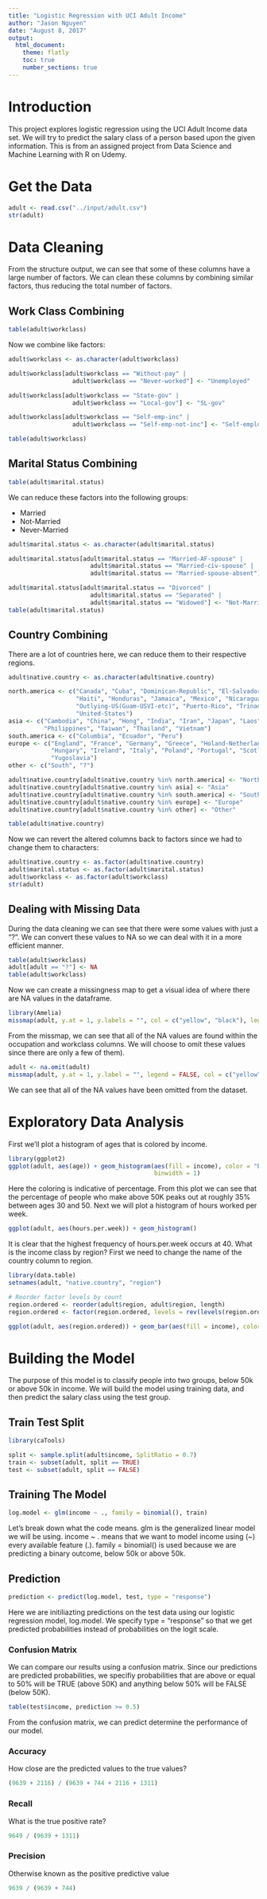 ```yaml
---
title: "Logistic Regression with UCI Adult Income"
author: "Jason Nguyen"
date: "August 8, 2017"
output: 
  html_document: 
    theme: flatly
    toc: true
    number_sections: true
---
```


# Introduction
This project explores logistic regression using the UCI Adult Income data set.
We will try to predict the salary class of a person based upon the given 
information. This is from an assigned project from Data Science and Machine
Learning with R on Udemy. 

# Get the Data

```r
adult <- read.csv("../input/adult.csv")
str(adult)
```

# Data Cleaning
From the structure output, we can see that some of these columns have a large
number of factors. We can clean these columns by combining similar factors, thus
reducing the total number of factors.

## Work Class Combining

```r
table(adult$workclass)
```

Now we combine like factors:

```r
adult$workclass <- as.character(adult$workclass)

adult$workclass[adult$workclass == "Without-pay" | 
                  adult$workclass == "Never-worked"] <- "Unemployed"

adult$workclass[adult$workclass == "State-gov" |
                  adult$workclass == "Local-gov"] <- "SL-gov"

adult$workclass[adult$workclass == "Self-emp-inc" |
                  adult$workclass == "Self-emp-not-inc"] <- "Self-employed"

table(adult$workclass)
```

## Marital Status Combining

```r
table(adult$marital.status)
```

We can reduce these factors into the following groups:

- Married
- Not-Married
- Never-Married

```r
adult$marital.status <- as.character(adult$marital.status)

adult$marital.status[adult$marital.status == "Married-AF-spouse" |
                       adult$marital.status == "Married-civ-spouse" |
                       adult$marital.status == "Married-spouse-absent"] <- "Married"

adult$marital.status[adult$marital.status == "Divorced" |
                       adult$marital.status == "Separated" |
                       adult$marital.status == "Widowed"] <- "Not-Married"
table(adult$marital.status)
```

## Country Combining
There are a lot of countries here, we can reduce them to their respective regions.

```r
adult$native.country <- as.character(adult$native.country)

north.america <- c("Canada", "Cuba", "Dominican-Republic", "El-Salvador", "Guatemala",
                   "Haiti", "Honduras", "Jamaica", "Mexico", "Nicaragua",
                   "Outlying-US(Guam-USVI-etc)", "Puerto-Rico", "Trinadad&Tobago",
                   "United-States")
asia <- c("Cambodia", "China", "Hong", "India", "Iran", "Japan", "Laos",
          "Philippines", "Taiwan", "Thailand", "Vietnam")
south.america <- c("Columbia", "Ecuador", "Peru")
europe <- c("England", "France", "Germany", "Greece", "Holand-Netherlands",
            "Hungary", "Ireland", "Italy", "Poland", "Portugal", "Scotland",
            "Yugoslavia")
other <- c("South", "?")

adult$native.country[adult$native.country %in% north.america] <- "North America"
adult$native.country[adult$native.country %in% asia] <- "Asia"
adult$native.country[adult$native.country %in% south.america] <- "South America"
adult$native.country[adult$native.country %in% europe] <- "Europe"
adult$native.country[adult$native.country %in% other] <- "Other"

table(adult$native.country)
```

Now we can revert the altered columns back to factors since we had to change 
them to characters:

```r
adult$native.country <- as.factor(adult$native.country)
adult$marital.status <- as.factor(adult$marital.status)
adult$workclass <- as.factor(adult$workclass)
str(adult)
```



## Dealing with Missing Data

During the data cleaning we can see that there were some values with just a "?".
We can convert these values to NA so we can deal with it in a more efficient manner.

```r
table(adult$workclass)
adult[adult == "?"] <- NA
table(adult$workclass)
```

Now we can create a missingness map to get a visual idea of where there are NA 
values in the dataframe.

```r
library(Amelia)
missmap(adult, y.at = 1, y.labels = "", col = c("yellow", "black"), legend = FALSE)
```

From the missmap, we can see that all of the NA values are found within the occupation
and workclass columns. We will choose to omit these values since there are only a few
of them).

```r
adult <- na.omit(adult)
missmap(adult, y.at = 1, y.label = "", legend = FALSE, col = c("yellow", "black"))
```

We can see that all of the NA values have been omitted from the dataset.

# Exploratory Data Analysis

First we'll plot a histogram of ages that is colored by income.

```r
library(ggplot2)
ggplot(adult, aes(age)) + geom_histogram(aes(fill = income), color = "black",
                                         binwidth = 1)
```

Here the coloring is indicative of percentage. From this plot we can see that 
the percentage of people who make above 50K peaks out at roughly 35% 
between ages 30 and 50. Next we will plot a histogram of hours worked per week.

```r
ggplot(adult, aes(hours.per.week)) + geom_histogram()
```

It is clear that the highest frequency of hours.per.week occurs at 40. What is
the income class by region? First we need to change the name of the country 
column to region.

```r
library(data.table)
setnames(adult, "native.country", "region")

# Reorder factor levels by count
region.ordered <- reorder(adult$region, adult$region, length)
region.ordered <- factor(region.ordered, levels = rev(levels(region.ordered)))

ggplot(adult, aes(region.ordered)) + geom_bar(aes(fill = income), color = "black")
```

# Building the Model
The purpose of this model is to classify people into two groups, below 50k or above 50k in income. We will build the model using training data, and then predict the salary class using the test group.

## Train Test Split

```r
library(caTools)

split <- sample.split(adult$income, SplitRatio = 0.7)
train <- subset(adult, split == TRUE)
test <- subset(adult, split == FALSE)
```
## Training The Model
```r
log.model <- glm(income ~ ., family = binomial(), train)
```
Let's break down what the code means. glm is the generalized linear model we will be using. income ~ . means that we want to model income using (~) every available feature (.). family = binomial() is used because we are predicting a binary outcome, below 50k or above 50k.

## Prediction
```r
prediction <- predict(log.model, test, type = "response")
```
Here we are initiliazting predictions on the test data using our logistic regression model, log.model. We specify type = "response" so that we get predicted probabilities instead of probabilities on the logit scale.

### Confusion Matrix

We can compare our results using a confusion matrix. Since our predictions are predicted probabilities, we specifiy probabilities that are above or equal to 50% will be TRUE (above 50K) and anything below 50% will be FALSE (below 50K).
```r
table(test$income, prediction >= 0.5)
```

From the confusion matrix, we can predict determine the performance of our model.

### Accuracy
How close are the predicted values to the true values?
```r
(9639 + 2116) / (9639 + 744 + 2116 + 1311)
```
### Recall
What is the true positive rate?
```r
9649 / (9639 + 1311)
```
### Precision
Otherwise known as the positive predictive value
```r
9639 / (9639 + 744)
```

